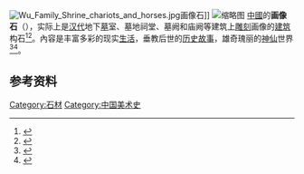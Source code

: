 [[File:Wu_Family_Shrine_chariots_and_horses.jpg|thumb]]画像石]]
[[File:HanMural2.JPG|缩略图]]
[[中國|中國]]的'''画像石'''（{{Lang-en|Hua-xiang-shi}}），实际上是[[汉代|汉代]]地下[[墓|墓]]室、墓地祠堂、墓阙和庙阙等建筑上[[雕刻|雕刻]]画像的[[建筑|建筑]]构石<ref>{{Cite web|url=https://kotobank.jp/word/画像石-44816|title=画像石|accessdate=2020-12-30|author=Kotobank}}</ref><ref>{{Cite web|title=歴史系総合誌「歴博」第119号｜バックナンバー｜歴史系総合誌「歴博」｜刊行物｜歴博とは｜国立歴史民俗博物館|url=https://www.rekihaku.ac.jp/outline/publication/rekihaku/119/witness.html|website=www.rekihaku.ac.jp|accessdate=2020-12-06|archive-date=2021-04-26|archive-url=https://web.archive.org/web/20210426201403/https://www.rekihaku.ac.jp/outline/publication/rekihaku/119/witness.html|dead-url=no}}</ref>。內容是丰富多彩的现实[[生活|生活]]，垂教后世的[[历史|历史]][[故事|故事]]，雄奇瑰丽的[[神仙|神仙]]世界<ref>{{Cite web|url=http://pddlib.v.wol.ne.jp/photo/stamp/gazoseki.htm|title=漢画像石(かん・がぞうせき)(1999年3月16日発行)|accessdate=2020-12-30|language=Ja|archive-date=2021-04-26|archive-url=https://web.archive.org/web/20210426201436/http://pddlib.v.wol.ne.jp/photo/stamp/gazoseki.htm|dead-url=no}}</ref><ref>{{Cite web|title=東京国立博物館 - コレクション 名品ギャラリー 館蔵品一覧 画像石（がぞうせき）|url=https://www.tnm.jp/modules/r_collection/index.php?controller=dtl&colid=TJ4796&lang=ja|website=www.tnm.jp|accessdate=2020-12-06|language=ja|last=東京国立博物館 -トーハク-|archive-date=2021-04-26|archive-url=https://web.archive.org/web/20210426201414/https://www.tnm.jp/modules/r_collection/index.php?controller=dtl&colid=TJ4796&lang=ja|dead-url=no}}</ref>。
==参考资料==
{{Reflist}}

[[Category:石材|Category:石材]]
[[Category:中国美术史|Category:中国美术史]]


{{China-hist-stub}}